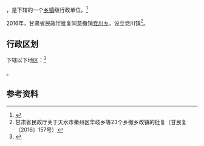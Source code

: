 {{中国乡级行政区|62/05/03/203/000}}

'''{{PAGENAMEBASE}}'''，是{{PRC admin/fullname|62/05/03/203/000|3}}下辖的一个[[乡镇|乡镇]]级行政单位。<ref>{{PRC admin/ref sgc|{{PRC admin/parent|62/05/03/203/000}}}}</ref>

2016年，甘肃省民政厅批复同意撤销[[党川乡|党川乡]]，设立党川镇<ref>甘肃省民政厅关于天水市秦州区华岐乡等23个乡撤乡改镇的批复（甘民复〔2016〕157号）</ref>。

== 行政区划 ==

{{PAGENAMEBASE}}下辖以下地区：<ref>{{PRC admin/ref sgc|62/05/03/203/000}}</ref>

{{PRC admin/children|62/05/03/203/000}}。

== 参考资料 ==

{{reflist}}

{{行政区划小作品}}
{{PRC admin/navcat|62/05/03/203/000}}